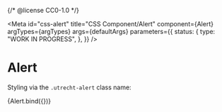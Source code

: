 {/* @license CC0-1.0 */}


<Meta
  id="css-alert"
  title="CSS Component/Alert"
  component={Alert}
  argTypes={argTypes}
  args={defaultArgs}
  parameters={{
    status: {
      type: "WORK IN PROGRESS",
    },
  }}
/>

# Alert

Styling via the `.utrecht-alert` class name:

<Canvas>
  <Story name="Default" args={exampleArgs}>
    {Alert.bind({})}
  </Story>
</Canvas>

<ArgsTable story="Default" />
